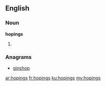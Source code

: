 ==English==

===Noun===
'''hopings'''
# {{plural of|hoping}}

===Anagrams===
* [[ginshop#English|ginshop]]

[[ar:hopings]]
[[fr:hopings]]
[[ku:hopings]]
[[my:hopings]]